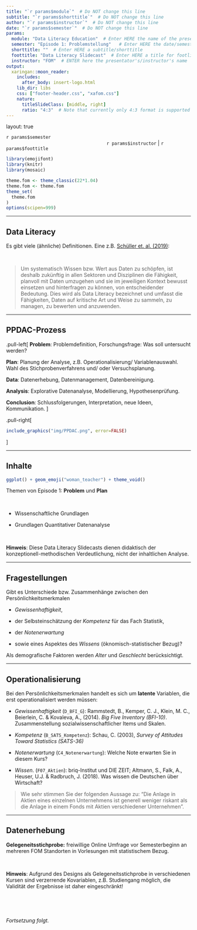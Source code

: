 ```yaml
---
title: "`r params$module`"  # Do NOT change this line
subtitle: "`r params$shorttitle`"  # Do NOT change this line
author: "`r params$instructor`"  # Do NOT change this line
date: "`r params$semester`"  # Do NOT change this line
params:
  module: "Data Literacy Education"  # Enter HERE the name of the presentation/course/module
  semester: "Episode 1: Problemstellung"   # Enter HERE the date/semester/term
  shorttitle: ""  # Enter HERE a subtitle/shorttitle
  foottitle: "Data Literacy Slidecast"  # Enter HERE a title for footline
  instructor: "FOM"  # ENTER here the presentator's/instructor's name
output:
  xaringan::moon_reader:
    includes:
      after_body: insert-logo.html
    lib_dir: libs
    css: ["footer-header.css", "xafom.css"]
    nature:
      titleSlideClass: [middle, right]
      ratio: "4:3"  # Note that currently only 4:3 format is supported
---
```



layout: true
  
<div class="my-header"></div>

<!-- the following lines define the header and the footer line: -->
<div class="my-footer"><span>`r params$semester`    
&emsp;&emsp;&emsp;&emsp;&emsp;&emsp;
&emsp;&emsp;&emsp;&emsp;&emsp;&emsp;&emsp;&emsp;&emsp;&emsp;&emsp;&emsp;&emsp;
`r params$instructor` | `r params$foottitle` </span></div> 

<div class="footer-line"></div>



```r
library(emojifont)
library(knitr)
library(mosaic)

theme.fom <- theme_classic(22*1.04)
theme.fom <- theme.fom
theme_set(
  theme.fom  
)
options(scipen=999)
```

---

## Data Literacy


Es gibt viele (ähnliche) Definitionen. Eine z.B. [Schüller et. al. (2019)](https://hochschulforumdigitalisierung.de/sites/default/files/dateien/HFD_AP_Nr_47_DALI_Kompetenzrahmen_WEB.pdf):

<br>

>  Um systematisch Wissen bzw. Wert aus Daten zu schöpfen, ist deshalb zukünftig in allen Sektoren und Disziplinen die Fähigkeit, planvoll mit Daten umzugehen und sie im jeweiligen Kontext bewusst einsetzen und hinterfragen zu können, von entscheidender Bedeutung. Dies wird als Data Literacy bezeichnet und umfasst die Fähigkeiten, Daten auf kritische Art und Weise zu sammeln, zu managen, zu bewerten und anzuwenden.



---

## PPDAC-Prozess


.pull-left[
**Problem**: Problemdefinition, Forschungsfrage: Was soll untersucht werden?

**Plan**: Planung der Analyse, z.B. Operationalisierung/ Variablenauswahl. Wahl des Stichprobenverfahrens und/ oder Versuchsplanung.

**Data**: Datenerhebung, Datenmanagement, Datenbereinigung.

**Analysis**: Explorative Datenanalyse, Modellierung, Hypothesenprüfung. 

**Conclusion**: Schlussfolgerungen, Interpretation, neue Ideen, Kommunikation.
]

.pull-right[
```r
include_graphics("img/PPDAC.png", error=FALSE)
```
]

---

## Inhalte

```r
ggplot() + geom_emoji("woman_teacher") + theme_void()
```


Themen von Episode 1: **Problem** und **Plan**

<br>


- Wissenschaftliche Grundlagen

- Grundlagen Quantitativer Datenanalyse

<br>

**Hinweis**: Diese Data Literacy Slidecasts dienen didaktisch der konzeptionell-methodischen Verdeutlichung, nicht der inhaltlichen Analyse.

---

## Fragestellungen

Gibt es Unterschiede bzw. Zusammenhänge zwischen den Persönlichkeitsmerkmalen

- *Gewissenhaftigkeit*, 

- der Selbsteinschätzung der *Kompetenz* für das Fach Statistik, 

- der *Notenerwartung* 

- sowie eines Aspektes des *Wissens* (öknomisch-statistischer Bezug)?

Als demografische Faktoren werden *Alter* und *Geschlecht* berücksichtigt.

---

## Operationalisierung

Bei den Persönlichkeitsmerkmalen handelt es sich um **latente** Variablen, die erst operationalisiert werden müssen:

  - *Gewissenhaftigkeit* (`D_BFI_G`): Rammstedt, B., Kemper, C. J., Klein, M. C., Beierlein, C. & Kovaleva, A., (2014). *Big Five Inventory (BFI-10)*. Zusammenstellung sozialwissenschaftlicher Items und Skalen.
  
  - *Kompetenz* (`B_SATS_Kompetenz`): Schau, C. (2003), *Survey of Attitudes Toward Statistics (SATS-36)*
  
  - *Notenerwartung* (`C4_Notenerwartung`): Welche Note erwarten Sie in diesem Kurs?
  
  - *Wissen*. (`F07_Aktien`): briq-Institut und DIE ZEIT; Altmann, S., Falk, A., Heuser, U.J. & Radbruch, J. (2018). Was wissen die Deutschen über Wirtschaft? 
  
  > Wie sehr stimmen Sie der folgenden Aussage zu: "Die Anlage in Aktien eines einzelnen Unternehmens ist generell weniger riskant als die Anlage in einem Fonds mit Aktien verschiedener Unternehmen".

---

## Datenerhebung

**Gelegeneitsstichprobe:** freiwillige Online Umfrage vor Semesterbeginn an mehreren FOM Standorten in Vorlesungen mit statistischem Bezug.

<br>

**Hinweis**: Aufgrund des Designs als Gelegeneitsstichprobe in verschiedenen Kursen sind verzerrende Kovariablen, z.B. Studiengang möglich, die Validität der Ergebnisse ist daher eingeschränkt!

<br>

<br>

*Fortsetzung folgt.*


